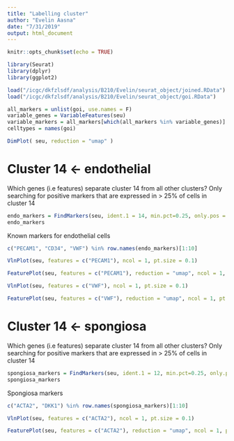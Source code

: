 ```yaml
---
title: "Labelling cluster"
author: "Evelin Aasna"
date: "7/31/2019"
output: html_document
---
```


```r
knitr::opts_chunk$set(echo = TRUE)
```


```r
library(Seurat)
library(dplyr)
library(ggplot2)
```

```r
load("/icgc/dkfzlsdf/analysis/B210/Evelin/seurat_object/joined.RData")
load("/icgc/dkfzlsdf/analysis/B210/Evelin/seurat_object/goi.RData")
```

```r
all_markers = unlist(goi, use.names = F)
variable_genes = VariableFeatures(seu)
variable_markers = all_markers[which(all_markers %in% variable_genes)]
celltypes = names(goi)
```


```r
DimPlot( seu, reduction = "umap" )
```

# Cluster 14 <- endothelial

Which genes (i.e features) separate cluster 14 from all other clusters? Only searching for positive markers that are expressed in > 25% of cells in cluster 14
```r
endo_markers = FindMarkers(seu, ident.1 = 14, min.pct=0.25, only.pos = TRUE)
endo_markers
```

Known markers for endothelial cells
```r
c("PECAM1", "CD34", "VWF") %in% row.names(endo_markers)[1:10]
```

```r
VlnPlot(seu, features = c("PECAM1"), ncol = 1, pt.size = 0.1)
```

```r
FeaturePlot(seu, features = c("PECAM1"), reduction = "umap", ncol = 1, pt.size = 0.2)
```
```r
VlnPlot(seu, features = c("VWF"), ncol = 1, pt.size = 0.1)
```


```r
FeaturePlot(seu, features = c("VWF"), reduction = "umap", ncol = 1, pt.size = 0.2)
```


# Cluster 14 <- spongiosa

Which genes (i.e features) separate cluster 14 from all other clusters? Only searching for positive markers that are expressed in > 25% of cells in cluster 14
```r
spongiosa_markers = FindMarkers(seu, ident.1 = 12, min.pct=0.25, only.pos = TRUE)
spongiosa_markers
```

Spongiosa markers
```r
c("ACTA2", "DKK1") %in% row.names(spongiosa_markers)[1:10]
```

```r
VlnPlot(seu, features = c("ACTA2"), ncol = 1, pt.size = 0.1)
```


```r
FeaturePlot(seu, features = c("ACTA2"), reduction = "umap", ncol = 1, pt.size = 0.2)
```

